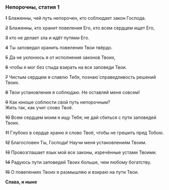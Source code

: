 ### Непорочны, статия 1

~~1~~ Блаженны, чей путь непорочен, кто соблюдает закон Господа.

~~2~~ Блаженны, кто хранит повеления Его, кто всем сердцем ищет Его,

~~3~~ кто не делает зла и идёт путями Его.

~~4~~ Ты заповедал хранить повеления Твои твёрдо.

~~5~~ Да не уклонюсь я от исполнения законов Твоих,

~~6~~ чтобы я мог без стыда взирать на все заповеди Твои.

~~7~~ Чистым сердцем я славлю Тебя, познаю́ справедливость решений Твоих.

~~8~~ Твои установления я соблюдаю. Не оставляй меня совсем!

~~9~~ Как юноше соблюсти свой путь непорочным?  
Жить так, как учит слово Твоё.

~~10~~ Всем сердцем моим я ищу Тебя; не дай сбиться с пути заповедей Твоих.

~~11~~ Глубоко в сердце храню я слово Твоё, чтобы не грешить пред Тобою.

~~12~~ Благословен Ты, Господи! Научи меня установлениям Твоим.

~~13~~ Провозглашает язык мой все законы, изречённые устами Твоими.

~~14~~ Радуюсь пути заповедей Твоих больше, чем любому богатству.

~~15~~ О повелениях Твоих я размышляю и взираю на пути Твои.

**Слава, и ныне**













